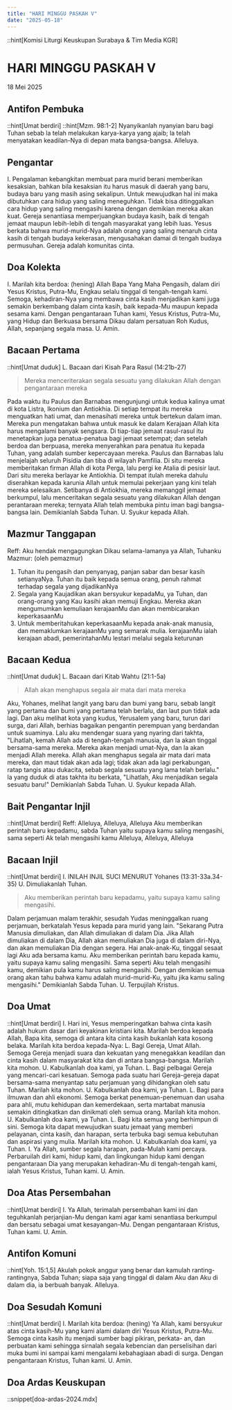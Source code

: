 ```yaml
---
title: "HARI MINGGU PASKAH V"
date: "2025-05-18"
---
```

::hint[Komisi Liturgi Keuskupan Surabaya & Tim Media KGR]
# HARI MINGGU PASKAH V
18 Mei 2025


## Antifon Pembuka
::hint[Umat berdiri]
::hint[Mzm. 98:1-2]
Nyanyikanlah nyanyian baru bagi Tuhan sebab la telah melakukan karya-karya yang ajaib; la telah menyatakan keadilan-Nya di depan mata bangsa-bangsa. Alleluya. 


## Pengantar
I. Pengalaman kebangkitan membuat para murid berani memberikan kesaksian, bahkan bila kesaksian itu harus masuk di daerah yang baru, budaya baru yang masih asing sekalipun. Untuk mewujudkan hal ini maka dibutuhkan cara hidup yang saling meneguhkan. Tidak bisa ditinggalkan cara hidup yang saling mengasihi karena dengan demikian mereka akan kuat. Gereja senantiasa memperjuangkan budaya kasih, baik di tengah jemaat maupun lebih-lebih di tengah masyarakat yang lebih luas. Yesus berkata bahwa murid-murid-Nya adalah orang yang saling menaruh cinta kasih di tengah budaya kekerasan, mengusahakan damai di tengah budaya permusuhan. Gereja adalah komunitas 
cinta. 


## Doa Kolekta
I. Marilah kita berdoa: (hening)
Allah Bapa Yang Maha Pengasih, dalam diri Yesus Kristus, Putra-Mu, Engkau selalu tinggal di tengah-tengah kami. Semoga, kehadiran-Nya yang membawa cinta kasih menjadikan kami juga semakin berkembang dalam cinta kasih, baik kepada-Mu maupun kepada sesama kami. Dengan pengantaraan Tuhan kami, Yesus Kristus, Putra-Mu, yang Hidup dan Berkuasa bersama Dikau dalam persatuan Roh Kudus, Allah, sepanjang segala masa. 
U. Amin.

## Bacaan Pertama
::hint[Umat duduk]
L. Bacaan dari Kisah Para Rasul (14:21b-27) 
> Mereka menceriterakan segala sesuatu yang dilakukan Allah dengan pengantaraan mereka

Pada waktu itu Paulus dan Barnabas mengunjungi untuk kedua kalinya umat di kota Listra, Ikonium dan Antiokhia. Di setiap tempat itu mereka menguatkan hati umat, dan menasihati mereka untuk bertekun dalam iman. Mereka pun mengatakan bahwa untuk masuk ke dalam Kerajaan Allah kita harus mengalami banyak sengsara. Di tiap-tiap jemaat rasul-rasul itu menetapkan juga penatua-penatua bagi jemaat setempat; dan setelah berdoa dan berpuasa, mereka menyerahkan para penatua itu kepada Tuhan, yang adalah sumber kepercayaan mereka. Paulus dan Barnabas lalu menjelajah seluruh Pisidia dan tiba di wilayah Pamfilia. Di situ mereka memberitakan firman Allah di kota Perga, lalu pergi ke Atalia di pesisir laut. Dari situ mereka berlayar ke Antiokhia. Di tempat itulah mereka dahulu diserahkan kepada karunia Allah untuk memulai pekerjaan yang kini telah mereka selesaikan. Setibanya di Antiokhia, mereka memanggil jemaat berkumpul, lalu menceritakan segala sesuatu yang dilakukan Allah dengan perantaraan mereka; ternyata Allah telah membuka pintu iman bagi bangsa- bangsa lain. Demikianlah Sabda Tuhan. 
U. Syukur kepada Allah.

## Mazmur Tanggapan
Reff: Aku hendak mengagungkan Dikau selama-lamanya ya Allah, Tuhanku
Mazmur: (oleh pemazmur)
1. Tuhan itu pengasih dan penyanyag, panjan sabar dan besar kasih setianyaNya. Tuhan itu baik kepada semua orang, penuh rahmat terhadap segala yang dijadikanNya
2. Segala yang Kaujadikan akan bersyukur kepadaMu, ya Tuhan, dan orang-orang yang Kau kasihi akan memuji Engkau. Mereka akan mengumumkan kemuliaan kerajaanMu dan akan membicarakan keperkasaanMu
3. Untuk memberitahukan keperkasaanMu kepada anak-anak manusia, dan memaklumkan kerajaanMu yang semarak mulia. kerajaanMu ialah kerajaan abadi, pemerintahanMu lestari melalui segala keturunan

## Bacaan Kedua
::hint[Umat duduk]
L.  Bacaan dari Kitab Wahtu (21:1-5a) 
> Allah akan menghapus segala air mata dari mata mereka

Aku, Yohanes, melihat langit yang baru dan bumi yang baru, sebab langit yang pertama dan bumi yang pertama telah berlalu, dan laut pun tidak ada lagi. Dan aku melihat kota yang kudus, Yerusalem yang baru, turun dari surga, dari Allah, berhias bagaikan pengantin perempuan yang berdandan untuk suaminya. Lalu aku mendengar suara yang nyaring dari takhta, "Lihatlah, kemah Allah ada di tengah-tengah manusia, dan la akan tinggal bersama-sama mereka. Mereka akan menjadi umat-Nya, dan la akan menjadi Allah mereka. Allah akan menghapus segala air mata dari mata mereka, dan maut tidak akan ada lagi; tidak akan ada lagi perkabungan, ratap tangis atau dukacita, sebab segala sesuatu yang lama telah berlalu." la yang duduk di atas takhta itu berkata, "Lihatlah, Aku menjadikan segala sesuatu baru!" Demikianlah Sabda Tuhan. 
U. Syukur kepada Allah.

## Bait Pengantar Injil
::hint[Umat berdiri]
Reff: Alleluya, Alleluya, Alleluya
Aku memberikan perintah baru kepadamu, sabda Tuhan yaitu supaya kamu saling mengasihi, sama seperti Ak telah mengasihi kamu
Alleluya, Alleluya, Alleluya

## Bacaan Injil
::hint[Umat berdiri]
I. INILAH INJIL SUCI MENURUT Yohanes (13:31-33a.34-35)
U. Dimuliakanlah Tuhan.
> Aku memberikan perintah baru kepadamu, yaitu supaya kamu saling mengasihi. 

Dalam perjamuan malam terakhir, sesudah Yudas meninggalkan ruang perjamuan, berkatalah Yesus kepada para murid yang lain. "Sekarang Putra Manusia dimuliakan, dan Allah dimuliakan di dalam Dia. Jika Allah dimuliakan di dalam Dia, Allah akan memuliakan Dia juga di dalam diri-Nya, dan akan memuliakan Dia dengan segera. Hai anak-anak-Ku, tinggal sesaat lagi Aku ada bersama kamu. Aku memberikan perintah baru kepada kamu, yaitu supaya kamu saling mengasihi. Sama seperti Aku telah mengasihi kamu, demikian pula kamu harus saling mengasihi. Dengan demikian semua orang akan tahu bahwa kamu adalah murid-murid-Ku, yaitu jika kamu saling mengasihi." 
Demikianlah Sabda Tuhan. 
U. Terpujilah Kristus.

## Doa Umat
::hint[Umat berdiri]
I. Hari ini, Yesus memperingatkan bahwa cinta kasih adalah hukum dasar dari keyakinan kristiani kita. Marilah berdoa kepada Allah, Bapa kita, semoga di antara kita cinta kasih bukanlah kata kosong belaka. Marilah kita berdoa kepada-Nya: 
L. Bagi Gereja, Umat Allah. Semoga Gereja menjadi suara dan kekuatan yang menegakkan keadilan dan cinta kasih dalam masyarakat kita dan di antara bangsa-bangsa. Marilah kita mohon. 
U. Kabulkanlah doa kami, ya Tuhan. 
L. Bagi pelbagai Gereja yang mencari-cari kesatuan. Semoga pada suatu hari Gereja-gereja dapat bersama-sama menyantap satu perjamuan yang dihidangkan oleh satu Tuhan. Marilah kita mohon. 
U. Kabulkanlah doa kami, ya Tuhan. 
L. Bagi para ilmuwan dan ahli ekonomi. Semoga berkat penemuan-penemuan dan usaha para ahli, mutu kehidupan dan kemerdekaan, serta martabat manusia semakin ditingkatkan dan dinikmati oleh semua orang. Marilah kita mohon. 
U. Kabulkanlah doa kami, ya Tuhan. 
L. Bagi kita semua yang berhimpun di sini. Semoga kita dapat mewujudkan suatu jemaat yang memberi pelayanan, cinta kasih, dan harapan, serta terbuka bagi semua kebutuhan dan aspirasi yang mulia. Marilah kita mohon. 
U. Kabulkanlah doa kami, ya Tuhan. 
I. Ya Allah, sumber segala harapan, pada-Mulah kami percaya. Perbaruilah diri kami, hidup kami, dan lingkungan hidup kami dengan pengantaraan Dia yang merupakan kehadiran-Mu di tengah-tengah kami, ialah Yesus Kristus, Tuhan kami. 
U. Amin. 

## Doa Atas Persembahan
::hint[Umat berdiri]
I. Ya Allah, terimalah persembahan kami ini dan teguhkanlah perjanjian-Mu dengan kami agar kami senantiasa berkumpul dan bersatu sebagai umat kesayangan-Mu. Dengan pengantaraan Kristus, Tuhan kami. 
U. Amin.

## Antifon Komuni
::hint[Yoh. 15:1,5]
Akulah pokok anggur yang benar dan kamulah ranting-rantingnya, Sabda Tuhan; siapa saja yang tinggal di dalam Aku dan Aku di dalam dia, ia berbuah banyak. Alleluya. 


## Doa Sesudah Komuni
::hint[Umat berdiri]
I. Marilah kita berdoa: (hening)
Ya Allah, kami bersyukur atas cinta kasih-Mu yang kami alami dalam diri Yesus Kristus, Putra-Mu. Semoga cinta kasih itu menjadi sumber bagi pikiran, perkata- an, dan perbuatan kami sehingga sirnalah segala kebencian dan perselisihan dari muka bumi ini sampai kami mengalami kebahagiaan abadi di surga. Dengan pengantaraan Kristus, Tuhan kami. 
U. Amin.

## Doa Ardas Keuskupan
::snippet[doa-ardas-2024.mdx]
